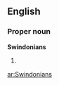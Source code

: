 ==English==

===Proper noun===
'''Swindonians'''

# {{plural of|[[Swindonian]]}}

[[ar:Swindonians]]